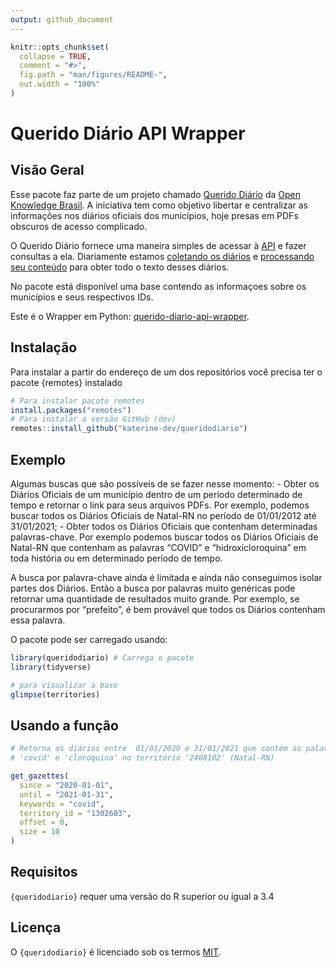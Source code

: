 ```yaml
---
output: github_document
---
```


<!-- README.md is generated from README.Rmd. Please edit that file -->

```r
knitr::opts_chunk$set(
  collapse = TRUE,
  comment = "#>",
  fig.path = "man/figures/README-",
  out.width = "100%"
)
```

# Querido Diário API Wrapper

## Visão Geral

Esse pacote faz parte de um projeto chamado [Querido Diário](https://querido-diario-site.netlify.app/) da [Open Knowledge Brasil](https://www.ok.org.br/). A iniciativa tem como objetivo libertar e centralizar as informações nos diários oficiais dos municípios, hoje presas em PDFs obscuros de acesso complicado. 

O Querido Diário fornece uma maneira simples de acessar à [API](https://github.com/okfn-brasil/querido-diario-api) e fazer consultas a ela. Diariamente estamos [coletando os diários](https://github.com/okfn-brasil/querido-diario) e [processando seu conteúdo](https://github.com/okfn-brasil/querido-diario-toolbox) para obter todo o texto desses diários.  

No pacote está disponível uma base contendo as informaçoes sobre os municípios e seus respectivos IDs. 

Este é o Wrapper em Python: [querido-diario-api-wrapper](https://github.com/rennerocha/querido-diario-api-wrapper).

## Instalação 

Para instalar a partir do endereço de um dos repositórios você precisa ter o pacote {remotes} instalado

```r
# Para instalar pacote remotes
install.packages("remotes")
# Para instalar a versão GitHub (dev)
remotes::install_github("katerine-dev/queridodiario")
```

## Exemplo

Algumas buscas que são possíveis de se fazer nesse momento: - Obter os Diários Oficiais de um município dentro de um período determinado de tempo e retornar o link para seus arquivos PDFs. Por exemplo, podemos buscar todos os Diários Oficiais de Natal-RN no período de 01/01/2012 até 31/01/2021; - Obter todos os Diários Oficiais que contenham determinadas palavras-chave. Por exemplo podemos buscar todos os Diários Oficiais de Natal-RN que contenham as palavras "COVID" e "hidroxicloroquina" em toda história ou em determinado período de tempo.

A busca por palavra-chave ainda é limitada e ainda não conseguimos isolar partes dos Diários. Então a busca por palavras muito genéricas pode retornar uma quantidade de resultados muito grande. Por exemplo, se procurarmos por "prefeito", é bem provável que todos os Diários contenham essa palavra.

O pacote pode ser carregado usando:

```r
library(queridodiario) # Carrega o pacote
library(tidyverse)
```

```r
# para visualizar a base 
glimpse(territories)
```

## Usando a função 

```r
# Retorna os diários entre  01/01/2020 e 31/01/2021 que contém as palavras 
# 'covid' e 'cloroquina' no território '2408102' (Natal-RN)

get_gazettes(
  since = "2020-01-01",
  until = "2021-01-31",
  keywords = "covid",
  territory_id = "1302603",
  offset = 0,
  size = 10
)

```
## Requisitos 

`{queridodiario}` requer uma versão do R superior ou igual a 3.4

## Licença  

O `{queridodiario}` é licenciado sob os termos [MIT](https://github.com/katerine-dev/queridodiario/blob/master/LICENSE.md).
